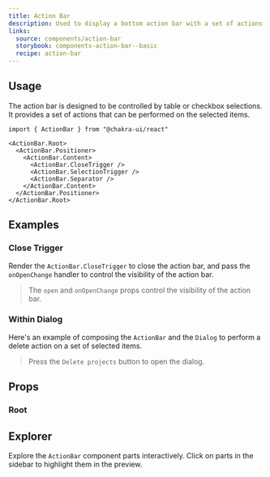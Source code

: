 ```yaml
---
title: Action Bar
description: Used to display a bottom action bar with a set of actions
links:
  source: components/action-bar
  storybook: components-action-bar--basic
  recipe: action-bar
---
```


<ExampleTabs name="action-bar-basic" />

## Usage

The action bar is designed to be controlled by table or checkbox selections. It
provides a set of actions that can be performed on the selected items.

```tsx
import { ActionBar } from "@chakra-ui/react"
```

```tsx
<ActionBar.Root>
  <ActionBar.Positioner>
    <ActionBar.Content>
      <ActionBar.CloseTrigger />
      <ActionBar.SelectionTrigger />
      <ActionBar.Separator />
    </ActionBar.Content>
  </ActionBar.Positioner>
</ActionBar.Root>
```

## Examples

### Close Trigger

Render the `ActionBar.CloseTrigger` to close the action bar, and pass the
`onOpenChange` handler to control the visibility of the action bar.

> The `open` and `onOpenChange` props control the visibility of the action bar.

<ExampleTabs name="action-bar-with-close-trigger" />

### Within Dialog

Here's an example of composing the `ActionBar` and the `Dialog` to perform a
delete action on a set of selected items.

> Press the `Delete projects` button to open the dialog.

<ExampleTabs name="action-bar-with-dialog" />

## Props

### Root

<PropTable component="Popover" part="Root" />

## Explorer

Explore the `ActionBar` component parts interactively. Click on parts in the
sidebar to highlight them in the preview.

<Explorer name="action-bar-basic" />
